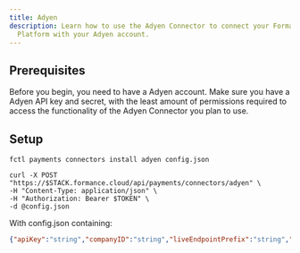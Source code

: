 ```yaml
---
title: Adyen
description: Learn how to use the Adyen Connector to connect your Formance
  Platform with your Adyen account.
---
```



## Prerequisites

Before you begin, you need to have a Adyen account. Make sure you have a Adyen API key and secret, with the least amount of permissions required to access the functionality of the Adyen Connector you plan to use.

<ApiWarning/>

## Setup

<Adyen/>

<StackCmd>

```shell
fctl payments connectors install adyen config.json
```

```shell
curl -X POST "https://$STACK.formance.cloud/api/payments/connectors/adyen" \
-H "Content-Type: application/json" \
-H "Authorization: Bearer $TOKEN" \
-d @config.json
```

</StackCmd>

With config.json containing:

```json
{"apiKey":"string","companyID":"string","liveEndpointPrefix":"string","name":"string","pageSize":"25","pollingPeriod":"2m","webhookPassword":"string","webhookUsername":"string"}
```

<AdyenPostSetup/>
